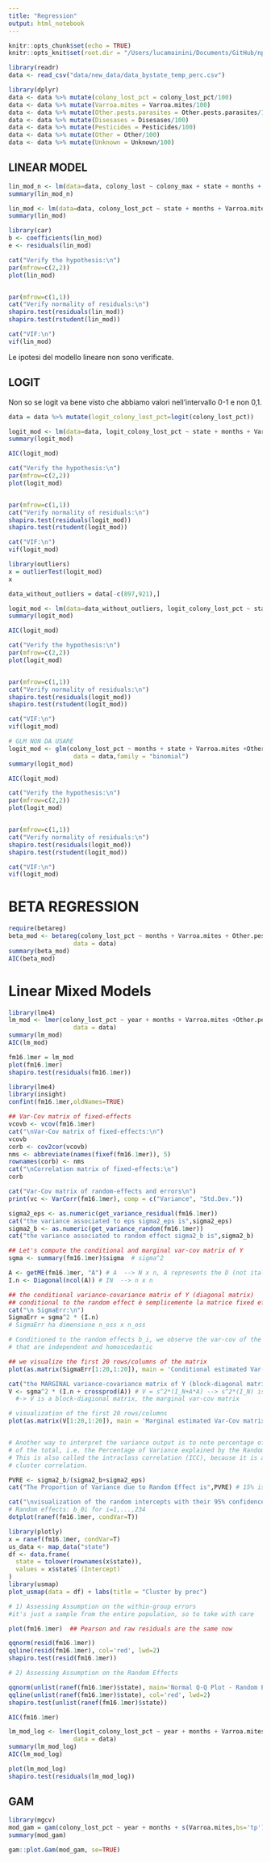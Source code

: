 ```yaml
---
title: "Regression"
output: html_notebook
---
```


```r
knitr::opts_chunk$set(echo = TRUE)
knitr::opts_knit$set(root.dir = "/Users/lucamainini/Documents/GitHub/np_project/")
```

```r
library(readr)
data <- read_csv("data/new_data/data_bystate_temp_perc.csv")
```

```r
library(dplyr)
data <- data %>% mutate(colony_lost_pct = colony_lost_pct/100)
data <- data %>% mutate(Varroa.mites = Varroa.mites/100)
data <- data %>% mutate(Other.pests.parasites = Other.pests.parasites/100)
data <- data %>% mutate(Disesases = Disesases/100)
data <- data %>% mutate(Pesticides = Pesticides/100)
data <- data %>% mutate(Other = Other/100)
data <- data %>% mutate(Unknown = Unknown/100)
```

## LINEAR MODEL

```r
lin_mod_n <- lm(data=data, colony_lost ~ colony_max + state + months + Varroa.mites +Other.pests.parasites+Disesases+Pesticides+Other+Unknown+year)
summary(lin_mod_n)
```

```r
lin_mod <- lm(data=data, colony_lost_pct ~ state + months + Varroa.mites +Other.pests.parasites+Disesases+Pesticides+Other+Unknown)
summary(lin_mod)
```

```r
library(car)
b <- coefficients(lin_mod)
e <- residuals(lin_mod)

cat("Verify the hypothesis:\n")
par(mfrow=c(2,2))
plot(lin_mod)


par(mfrow=c(1,1))
cat("Verify normality of residuals:\n")
shapiro.test(residuals(lin_mod))
shapiro.test(rstudent(lin_mod))

cat("VIF:\n")
vif(lin_mod)
```

Le ipotesi del modello lineare non sono verificate.

## LOGIT

Non so se logit va bene visto che abbiamo valori nell'intervallo 0-1 e non 0,1.

```r
data = data %>% mutate(logit_colony_lost_pct=logit(colony_lost_pct))
```

```r
logit_mod <- lm(data=data, logit_colony_lost_pct ~ state + months + Varroa.mites +Other.pests.parasites+Disesases+Pesticides+Other+Unknown)
summary(logit_mod)

AIC(logit_mod)

cat("Verify the hypothesis:\n")
par(mfrow=c(2,2))
plot(logit_mod)


par(mfrow=c(1,1))
cat("Verify normality of residuals:\n")
shapiro.test(residuals(logit_mod))
shapiro.test(rstudent(logit_mod))

cat("VIF:\n")
vif(logit_mod)
```

```r
library(outliers)
x = outlierTest(logit_mod)
x
```

```r
data_without_outliers = data[-c(897,921),]

logit_mod <- lm(data=data_without_outliers, logit_colony_lost_pct ~ state + months + Varroa.mites +Other.pests.parasites+Disesases+Pesticides+Other+Unknown)
summary(logit_mod)

AIC(logit_mod)

cat("Verify the hypothesis:\n")
par(mfrow=c(2,2))
plot(logit_mod)


par(mfrow=c(1,1))
cat("Verify normality of residuals:\n")
shapiro.test(residuals(logit_mod))
shapiro.test(rstudent(logit_mod))

cat("VIF:\n")
vif(logit_mod)
```

```r
# GLM NON DA USARE
logit_mod <- glm(colony_lost_pct ~ months + state + Varroa.mites +Other.pests.parasites+Disesases+Pesticides+Other+Unknown,
                  data = data,family = "binomial")
summary(logit_mod)

AIC(logit_mod)

cat("Verify the hypothesis:\n")
par(mfrow=c(2,2))
plot(logit_mod)


par(mfrow=c(1,1))
cat("Verify normality of residuals:\n")
shapiro.test(residuals(logit_mod))
shapiro.test(rstudent(logit_mod))

cat("VIF:\n")
vif(logit_mod)
```

# BETA REGRESSION

```r
require(betareg)
beta_mod <- betareg(colony_lost_pct ~ months + Varroa.mites + Other.pests.parasites+Disesases+Pesticides+Other+Unknown + state,
                  data = data)
summary(beta_mod)
AIC(beta_mod)
```

# Linear Mixed Models

```r
library(lme4)
lm_mod <- lmer(colony_lost_pct ~ year + months + Varroa.mites +Other.pests.parasites+Disesases+Pesticides+Other+Unknown + (1|state),
                  data = data)
summary(lm_mod)
AIC(lm_mod)
```

```r
fm16.1mer = lm_mod
plot(fm16.1mer)
shapiro.test(residuals(fm16.1mer))
```

```r
library(lme4)
library(insight)
confint(fm16.1mer,oldNames=TRUE)

## Var-Cov matrix of fixed-effects
vcovb <- vcov(fm16.1mer) 
cat("\nVar-Cov matrix of fixed-effects:\n")
vcovb
corb <- cov2cor(vcovb) 
nms <- abbreviate(names(fixef(fm16.1mer)), 5)
rownames(corb) <- nms
cat("\nCorrelation matrix of fixed-effects:\n")
corb

cat("Var-Cov matrix of random-effects and errors\n")
print(vc <- VarCorr(fm16.1mer), comp = c("Variance", "Std.Dev."))

sigma2_eps <- as.numeric(get_variance_residual(fm16.1mer))
cat("the variance associated to eps sigma2_eps is",sigma2_eps)
sigma2_b <- as.numeric(get_variance_random(fm16.1mer))
cat("the variance associated to random effect sigma2_b is",sigma2_b)

## Let's compute the conditional and marginal var-cov matrix of Y
sgma <- summary(fm16.1mer)$sigma  # sigma^2

A <- getME(fm16.1mer, "A") # A  --> N x n, A represents the D (not italic), variance of random effect
I.n <- Diagonal(ncol(A)) # IN  --> n x n

## the conditional variance-covariance matrix of Y (diagonal matrix)
## conditional to the random effect è semplicemente la matrice fixed effect
cat("\n SigmaErr:\n")
SigmaErr = sgma^2 * (I.n)
# SigmaErr ha dimensione n_oss x n_oss

# Conditioned to the random effects b_i, we observe the var-cov of the errors
# that are independent and homoscedastic

## we visualize the first 20 rows/columns of the matrix
plot(as.matrix(SigmaErr[1:20,1:20]), main = 'Conditional estimated Var-Cov matrix of Y')

cat("the MARGINAL variance-covariance matrix of Y (block-diagonal matrix) is")
V <- sgma^2 * (I.n + crossprod(A)) # V = s^2*(I_N+A*A) --> s^2*(I_N) is the error part, s^2*(A*A) is the random effect part
  #-> V is a block-diagional matrix, the marginal var-cov matrix

# visualization of the first 20 rows/columns
plot(as.matrix(V[1:20,1:20]), main = 'Marginal estimated Var-Cov matrix of Y')


# Another way to interpret the variance output is to note percentage of the subject variance out 
# of the total, i.e. the Percentage of Variance explained by the Random Effect (PVRE).
# This is also called the intraclass correlation (ICC), because it is also an estimate of the within 
# cluster correlation.

PVRE <- sigma2_b/(sigma2_b+sigma2_eps)
cat("The Proportion of Variance due to Random Effect is",PVRE) # 15% is quite high! 

cat("\nvisualization of the random intercepts with their 95% confidence intervals in the dotplot\n")
# Random effects: b_0i for i=1,...,234
dotplot(ranef(fm16.1mer, condVar=T))
```

```r
library(plotly)
x = ranef(fm16.1mer, condVar=T)
us_data <- map_data("state")
df <- data.frame(
  state = tolower(rownames(x$state)),
  values = x$state$`(Intercept)`
)
library(usmap)
plot_usmap(data = df) + labs(title = "Cluster by prec")
```

```r
# 1) Assessing Assumption on the within-group errors
#it's just a sample from the entire population, so to take with care

plot(fm16.1mer)  ## Pearson and raw residuals are the same now

qqnorm(resid(fm16.1mer))
qqline(resid(fm16.1mer), col='red', lwd=2)
shapiro.test(resid(fm16.1mer))

# 2) Assessing Assumption on the Random Effects

qqnorm(unlist(ranef(fm16.1mer)$state), main='Normal Q-Q Plot - Random Effects on Intercept')
qqline(unlist(ranef(fm16.1mer)$state), col='red', lwd=2)
shapiro.test(unlist(ranef(fm16.1mer)$state))

AIC(fm16.1mer)
```

```r
lm_mod_log <- lmer(logit_colony_lost_pct ~ year + months + Varroa.mites +Other.pests.parasites+Disesases+Pesticides+Other+Unknown + (1|state),
                  data = data)
summary(lm_mod_log)
AIC(lm_mod_log)
```
```r
plot(lm_mod_log)
shapiro.test(residuals(lm_mod_log))
```

## GAM

```r
library(mgcv)
mod_gam = gam(colony_lost_pct ~ year + months + s(Varroa.mites,bs='tp') +Other.pests.parasites+Disesases+Pesticides+Other+Unknown + state, data = data)
summary(mod_gam)
```
```r
gam::plot.Gam(mod_gam, se=TRUE)
```

